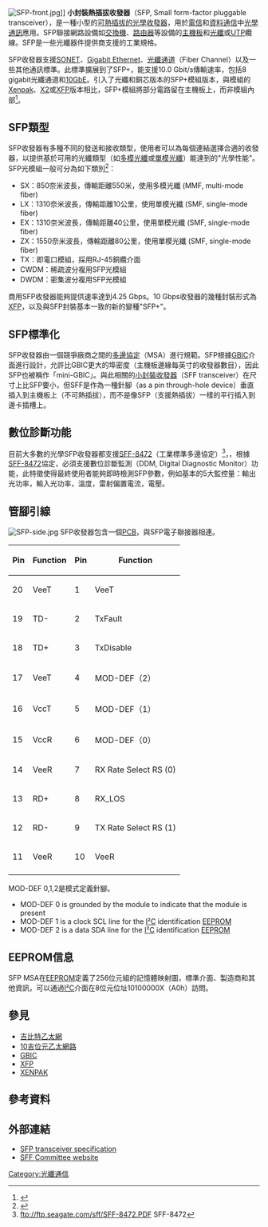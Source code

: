 {{expand english}}
{{NoteTA|G1=IT|G2=U}}
[[File:SFP-front.jpg|thumb]]]]
'''小封裝熱插拔收發器'''（SFP, Small form-factor pluggable transceiver），是一種小型的[[熱插拔|可熱插拔的]][[光纖通信|光學]][[收發器|收發器]]，用於[[電信|電信]]和[[資料通信|資料通信]]中[[光學通訊|光學通訊]]應用。SFP聯接網路設備如[[交換機|交換機]]、[[路由器|路由器]]等設備的[[主機板|主機板]]和[[光纖|光纖]]或[[UTP|UTP]]纜線。SFP是一些光纖器件提供商支援的工業規格。

SFP收發器支援[[SONET|SONET]]、[[Gigabit_Ethernet|Gigabit Ethernet]]、[[光纖通道|光纖通道]]（Fiber Channel）以及一些其他通訊標準。此標準擴展到了SFP+，能支援10.0 Gbit/s傳輸速率，包括8 gigabit光纖通道和[[10GbE|10GbE]]。引入了光纖和銅芯版本的SFP+模組版本，與模組的[[Xenpak|Xenpak]]、[[X2|X2]]或[[XFP|XFP]]版本相比，SFP+模組將部分電路留在主機板上，而非模組內部<ref>{{cite web|url=http://lw.pennnet.com/Articles/Article_Display.cfm?Section=ARTCL&ARTICLE_ID=253617&VERSION_NUM=2&p=13|title=10-Gigabit Ethernet camp eyes SFP+|publisher=''[[LightWave|LightWave]]''|date=2006-03-01|access-date=2008-10-23|archive-url=https://web.archive.org/web/20080627140219/http://lw.pennnet.com/Articles/Article_Display.cfm?Section=ARTCL&ARTICLE_ID=253617&VERSION_NUM=2&p=13|archive-date=2008-06-27|dead-url=yes}}</ref>。

==SFP類型==
SFP收發器有多種不同的發送和接收類型，使用者可以為每個連結選擇合適的收發器，以提供基於可用的光纖類型（如[[多模光纖|多模光纖]]或[[單模光纖|單模光纖]]）能達到的"光學性能"。SFP光模組一般可分為如下類別<ref>{{Cite web |url=http://optcore.net/optcore/c_html_news/sfpguangmokuayounaxiefenlei-8.html |title=存檔副本 |access-date=2013-04-08 |archive-url=https://web.archive.org/web/20160306132628/http://optcore.net/optcore/c_html_news/sfpguangmokuayounaxiefenlei-8.html |archive-date=2016-03-06 |dead-url=yes }}</ref>：
* SX：850奈米波長，傳輸距離550米，使用多模光纖 (MMF, multi-mode fiber)
* LX：1310奈米波長，傳輸距離10公里，使用單模光纖 (SMF, single-mode fiber)
* EX：1310奈米波長，傳輸距離40公里，使用單模光纖 (SMF, single-mode fiber)
* ZX：1550奈米波長，傳輸距離80公里，使用單模光纖 (SMF, single-mode fiber)
* TX：即電口模組，採用RJ-45銅纜介面
* CWDM：稀疏波分複用SFP光模組
* DWDM：密集波分複用SFP光模組

商用SFP收發器能夠提供速率達到4.25 Gbps。10 Gbps收發器的幾種封裝形式為[[XFP|XFP]]，以及與SFP封裝基本一致的新的變種"SFP+"。

==SFP標準化==
SFP收發器由一個競爭廠商之間的[[多邊協定|多邊協定]]（MSA）進行規範。SFP根據[[GBIC|GBIC]]介面進行設計，允許比GBIC更大的埠密度（主機板邊緣每英寸的收發器數目），因此SFP也被稱作「mini-GBIC」。與此相關的[[小封裝收發器|小封裝收發器]]（SFF transceiver）在尺寸上比SFP要小，但SFF是作為一種針腳（as a pin through-hole device）垂直插入到主機板上（不可熱插拔），而不是像SFP（支援熱插拔）一樣的平行插入到邊卡插槽上。

==數位診斷功能==
目前大多數的光學SFP收發器都支援[[SFF-8472|SFF-8472]]（工業標準多邊協定）<ref>ftp://ftp.seagate.com/sff/SFF-8472.PDF SFF-8472</ref>，，根據[[SFF-8472|SFF-8472]]協定，必須支援數位診斷監測（DDM, Digital Diagnostic Monitor）功能，此特徵使得最終使用者能夠即時檢測SFP參數，例如基本的5大監控量：輸出光功率，輸入光功率，溫度，雷射偏置電流，電壓。

==管腳引線==
[[File:SFP-side.jpg|thumb]]
SFP收發器包含一個[[印刷電路板|PCB]]，與SFP電子聯接器相連。

{| class="wikitable"
|-
! Pin
! Function
! Pin
! Function
|-
| 20
| VeeT
| 1
| VeeT
|-
| 19
| TD-
| 2
| TxFault
|-
| 18
| TD+
| 3
| TxDisable
|-
| 17
| VeeT
| 4
| MOD-DEF（2）
|-
| 16
| VccT
| 5
| MOD-DEF（1）
|-
| 15
| VccR
| 6
| MOD-DEF（0）
|-
| 14
| VeeR
| 7
| RX Rate Select RS (0)
|-
| 13
| RD+
| 8
| RX_LOS
|-
| 12
| RD-
| 9
| TX Rate Select RS (1)
|-
| 11
| VeeR
| 10
| VeeR
|-
|}

MOD-DEF 0,1,2是模式定義針腳。

* MOD-DEF 0 is grounded by the module to indicate that the module is present
* MOD-DEF 1 is a clock SCL line for the [[I²C|I²C]] identification [[EEPROM|EEPROM]]
* MOD-DEF 2 is a data SDA line for the [[I²C|I²C]] identification [[EEPROM|EEPROM]]

==EEPROM信息==

SFP MSA在[[EEPROM|EEPROM]]定義了256位元組的記憶體映射圖，標準介面、製造商和其他資訊，可以通過[[I²C|I²C]]介面在8位元位址10100000X（A0h）訪問。

==參見==
* [[吉比特乙太網|吉比特乙太網]]
* [[10吉位元乙太網路|10吉位元乙太網路]]
* [[GBIC|GBIC]]
* [[XFP|XFP]]
* [[XENPAK|XENPAK]]

==參考資料==
{{reflist|2}}

==外部連結==
* [https://web.archive.org/web/20170813172133/https://ta.snia.org/higherlogic/ws/public/download/1008/INF-8074.PDF SFP transceiver specification]
* [https://web.archive.org/web/20081106051941/http://www.sffcommittee.com/ie/Specifications.html SFF Committee website]

{{Ethernet}}

[[Category:光纖通信|Category:光纖通信]]
